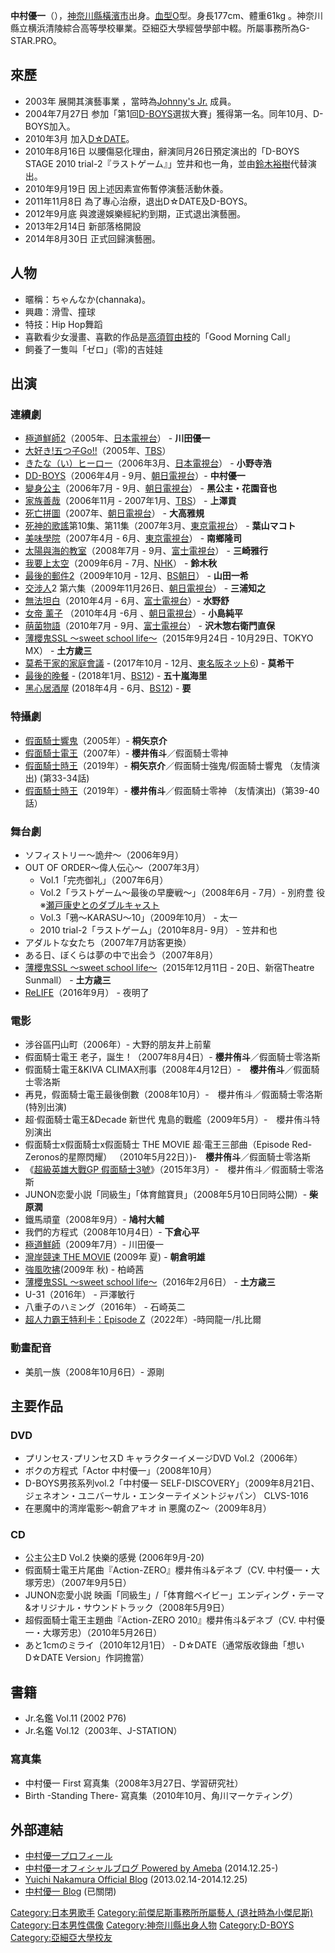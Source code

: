 {{Not|中村悠一}}
{{藝人
| 姓名 = 中村優一
| 類型 = 男演員
| 暱稱 = ちゃんなか
| 出生日期 = {{Birth_date_and_age|1987|10|8}}
| 出生地點 = {{JPN}}[[神奈川縣|神奈川縣]][[橫濱市|橫濱市]]
| 國籍 = {{JPN}}
| 職業 = [[演員|演員]]
| 活躍年代 = 2003年 - 2012年9月<br>2014年 - 
}}

{{japanese|japanese=中村 優一|kana=なかむら ゆういち|romaji=Nakamura yuichi}}

'''中村優一'''（{{bd|1987年|10月8日|catIdx=Nakamura Yuichi}}），[[神奈川縣|神奈川縣]][[橫濱市|橫濱市]]出身。[[血型|血型]]O型。身長177cm、體重61kg 。神奈川縣立横浜清陵綜合高等學校畢業。亞細亞大學經營學部中輟。所屬事務所為G-STAR.PRO。

==來歷==
* 2003年 展開其演藝事業 ，當時為[[Johnny's_Jr.|Johnny's Jr.]] 成員。
* 2004年7月27日 参加「第1回[[D-BOYS|D-BOYS]]選拔大賽」獲得第一名。同年10月、D-BOYS加入。
* 2010年3月 加入[[D☆DATE|D☆DATE]]。
* 2010年8月16日 以腰傷惡化理由，辭演同月26日預定演出的「D-BOYS STAGE 2010 trial-2『ラストゲーム』」笠井和也一角，並由[[鈴木裕樹|鈴木裕樹]]代替演出。
* 2010年9月19日 因上述因素宣佈暫停演藝活動休養。
* 2011年11月8日 為了專心治療，退出D☆DATE及D-BOYS。
* 2012年9月底 與渡邊娛樂經紀約到期，正式退出演藝圈。
* 2013年2月14日 新部落格開設
* 2014年8月30日 正式回歸演藝圈。

==人物==
* 暱稱：ちゃんなか(channaka)。
* 興趣：滑雪、撞球
* 特技：Hip Hop舞蹈
* 喜歡看少女漫畫、喜歡的作品是[[高須賀由枝|高須賀由枝]]的「Good Morning Call」
* 飼養了一隻叫「ゼロ」(零)的吉娃娃

==出演==
===連續劇===
* [[極道鮮師#極道鮮師Ⅱ|極道鮮師2]]（2005年、[[日本電視台|日本電視台]]） - '''川田優一'''
* [[大好き!五つ子Go!!|大好き!五つ子Go!!]]（2005年、[[TBS|TBS]]）  
* [[きたな（い）ヒーロー|きたな（い）ヒーロー]]（2006年3月、[[日本電視台|日本電視台]]） - '''小野寺浩'''
* [[DD-BOYS|DD-BOYS]]（2006年4月 - 9月、[[朝日電視台|朝日電視台]]）- '''中村優一'''
* [[變身公主|變身公主]]（2006年7月 - 9月、[[朝日電視台|朝日電視台]]） - '''黑公主・花園音也'''
* [[家族善哉|家族善哉]]（2006年11月 - 2007年1月、[[TBS|TBS]]） - '''上澤貢'''
* [[死亡拼圖|死亡拼圖]]（2007年、[[朝日電視台|朝日電視台]]） - '''大高雅規'''
* [[死神的歌謠|死神的歌謠]]第10集、第11集（2007年3月、[[東京電視台|東京電視台]]） - '''葉山マコト'''
* [[美味學院|美味學院]]（2007年4月 - 6月、[[東京電視台|東京電視台]]） - '''南鄉隆司'''
* [[太陽與海的教室|太陽與海的教室]]（2008年7月 - 9月、[[富士電視台|富士電視台]]） - '''三崎雅行'''
* [[我要上太空|我要上太空]]（2009年6月 - 7月、[[NHK|NHK]]） - '''鈴木秋'''
* [[最後的郵件2|最後的郵件2]]（2009年10月 - 12月、[[BS朝日|BS朝日]]） - '''山田一希'''
* [[交涉人|交涉人]]2 第六集（2009年11月26日、[[朝日電視台|朝日電視台]]） - '''三浦知之'''
* [[無法坦白|無法坦白]]（2010年4月 - 6月、[[富士電視台|富士電視台]]）- '''水野舒'''
* [[女帝_薰子|女帝 薰子]] （2010年4月 -6月 、[[朝日電視台|朝日電視台]]）- '''小島純平'''
* [[萌菌物語|萌菌物語]]（2010年7月 - 9月、[[富士電視台|富士電視台]]） - '''沢木惣右衛門直保'''
* [[薄櫻鬼_～新選組奇譚～#電視劇|薄櫻鬼SSL 〜sweet school life〜]]（2015年9月24日 - 10月29日、TOKYO MX） - '''土方歲三'''
* [[莫希干家的家庭會議|莫希干家的家庭會議]] - (2017年10月 - 12月、[[東名阪ネット6|東名阪ネット6]]) - '''莫希干'''
* [[最後的晚餐|最後的晚餐]] - (2018年1月、[[BS12|BS12]]) - '''五十嵐海里''' 
* [[黑心居酒屋|黑心居酒屋]] (2018年4月 - 6月、[[BS12|BS12]]) - '''要'''

===特攝劇===
* [[假面騎士響鬼|假面騎士響鬼]]（2005年）- '''桐矢京介'''
* [[假面騎士電王|假面騎士電王]]（2007年）- '''櫻井侑斗'''／假面騎士零神
* [[假面騎士時王|假面騎士時王]]（2019年）- '''桐矢京介'''／假面騎士強鬼/假面騎士響鬼 （友情演出) (第33-34話)
* [[假面騎士時王|假面騎士時王]]（2019年）- '''櫻井侑斗'''／假面騎士零神 （友情演出)（第39-40話）

===舞台劇===
* ソフィストリー〜詭弁〜（2006年9月）
* OUT OF ORDER〜偉人伝心〜（2007年3月）
** Vol.1「完売御礼」（2007年6月）
** Vol.2「ラストゲーム〜最後の早慶戦〜」（2008年6月 - 7月）- 別府豊 役 ※[[瀬戸康史|瀬戸康史]]とのダブルキャスト
** Vol.3「鴉〜KARASU〜10」（2009年10月） - 太一
** 2010 trial-2「ラストゲーム」（2010年8月- 9月） - 笠井和也
*  アダルトな女たち（2007年7月訪客更換）
*  ある日、ぼくらは夢の中で出会う（2007年8月）
* [[薄櫻鬼_～新選組奇譚～#舞台劇|薄櫻鬼SSL 〜sweet school life〜]]（2015年12月11日 - 20日、新宿Theatre Sunmall） - '''土方歳三'''
* [[ReLIFE#舞台劇|ReLIFE]]（2016年9月） - 夜明了

===電影===
*涉谷區円山町（2006年）- 大野的朋友井上前輩
*假面騎士電王 老子，誕生！（2007年8月4日）- '''櫻井侑斗'''／假面騎士零洛斯
*假面騎士電王&KIVA CLIMAX刑事（2008年4月12日）-　'''櫻井侑斗'''／假面騎士零洛斯
*再見，假面騎士電王最後倒數（2008年10月）-　櫻井侑斗／假面騎士零洛斯(特別出演)
*超·假面騎士電王&Decade 新世代 鬼島的戰艦（2009年5月）-　櫻井侑斗特別演出
*假面騎士x假面騎士x假面騎士 THE MOVIE 超·電王三部曲（Episode Red- Zeronos的星際閃耀） （2010年5月22日）)-　'''櫻井侑斗'''／假面騎士零洛斯
*《[[超級英雄大戰GP_假面騎士3號|超級英雄大戰GP 假面騎士3號]]》（2015年3月）-　櫻井侑斗／假面騎士零洛斯
*JUNON恋愛小説「同級生」「体育館寶貝」（2008年5月10日同時公開）- '''柴原潤'''
*鐵馬頑童（2008年9月）- '''鳩村大輔'''
*我們的方程式（2008年10月4日）- '''下倉心平'''
*[[極道鮮師_(電影)|極道鮮師]]（2009年7月）- 川田優一 
*[[灣岸競速#真人電影版|灣岸競速 THE MOVIE]] (2009年 夏) - '''朝倉明雄'''
*[[強風吹拂#電影|強風吹拂]](2009年 秋) - 柏崎茜
*[[薄櫻鬼_～新選組奇譚～#電影|薄櫻鬼SSL 〜sweet school life〜]]（2016年2月6日） - '''土方歳三'''
* U-31（2016年） - 戸澤敏行
*八重子のハミング（2016年） - 石崎英二
*[[超人力霸王Trigger#電影|超人力霸王特利卡：Episode Z]]（2022年）-時岡龍一/扎比爾

===動畫配音===
* 美肌一族（2008年10月6日）- 源剛

==主要作品==
===DVD===
*プリンセス･プリンセスD キャラクターイメージDVD Vol.2（2006年）
*ボクの方程式「Actor 中村優一」（2008年10月）
*D-BOYS男孩系列vol.2「中村優一 SELF-DISCOVERY」（2009年8月21日、ジェネオン・ユニバーサル・エンターテイメントジャパン） CLVS-1016
*在悪魔中的湾岸電影〜朝倉アキオ in 悪魔のZ〜（2009年8月）
===CD===
*公主公主D Vol.2 快樂的感覺 (2006年9月-20)
*假面騎士電王片尾曲『Action-ZERO』櫻井侑斗&デネブ（CV. 中村優一・大塚芳忠）（2007年9月5日）
*JUNON恋愛小説 映画「同級生」/「体育館ベイビー」エンディング・テーマ&オリジナル・サウンドトラック（2008年5月9日）
*超假面騎士電王主題曲『Action-ZERO 2010』櫻井侑斗&デネブ（CV. 中村優一・大塚芳忠）（2010年5月26日）
*あと1cmのミライ（2010年12月1日） - D☆DATE（通常版收錄曲「想い D☆DATE Version」作詞擔當）

==書籍==
* Jr.名鑑 Vol.11 (2002 P76)
* Jr.名鑑 Vol.12（2003年、J-STATION）
===寫真集===
* 中村優一 First 寫真集（2008年3月27日、学習研究社）
* Birth -Standing There- 寫真集（2010年10月、角川マーケティング）

==外部連結==
* [https://web.archive.org/web/20140903031336/http://g-starpro.jp/actors/nakamura/index.html 中村優一プロフィール]
* [http://ameblo.jp/nakamura-yuichi-official/ 中村優一オフィシャルブログ Powered by Ameba]{{Wayback|url=http://ameblo.jp/nakamura-yuichi-official/ |date=20150621154501 }} (2014.12.25-)
* [https://web.archive.org/web/20130917103359/http://blog.yuichi-nakamura.com/ Yuichi Nakamura Official Blog] (2013.02.14-2014.12.25)
* [https://web.archive.org/web/20130917103359/http://blog.yuichi-nakamura.com/ 中村優一 Blog] (已關閉)

{{Authority control}}
{{DEFAULTSORT:Nakamura Yuichi}}

[[Category:日本男歌手|Category:日本男歌手]]
[[Category:前傑尼斯事務所所屬藝人_(退社時為小傑尼斯)|Category:前傑尼斯事務所所屬藝人 (退社時為小傑尼斯)]]
[[Category:日本男性偶像|Category:日本男性偶像]]
[[Category:神奈川縣出身人物|Category:神奈川縣出身人物]]
[[Category:D-BOYS|Category:D-BOYS]]
[[Category:亞細亞大學校友|Category:亞細亞大學校友]]